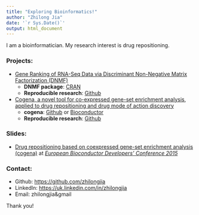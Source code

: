 ```yaml
---
title: "Exploring Bioinformatics!"
author: "Zhilong Jia"
date: '`r Sys.Date()`'
output: html_document
---
```


I am a bioinformatician. My research interest is drug repositioning.

### Projects:

*  [Gene Ranking of RNA-Seq Data via Discriminant Non-Negative Matrix Factorization (DNMF)](http://journals.plos.org/plosone/article?id=10.1371/journal.pone.0137782)
    + **DNMF package**: [CRAN](https://cran.r-project.org/web/packages/DNMF/index.html)
    + **Reproducible research**: [Github](https://github.com/zhilongjia/geneRanking)

* [Cogena, a novel tool for co-expressed gene-set enrichment analysis, applied to drug repositioning and drug mode of action discovery](http://bmcgenomics.biomedcentral.com/articles/10.1186/s12864-016-2737-8)
    + **cogena**: [Github](https://github.com/zhilongjia/cogena) or [Bioconductor](http://www.bioconductor.org/packages/devel/bioc/html/cogena.html)
    + **Reproducible research**: [Github](https://github.com/zhilongjia/psoriasis)

### Slides:

* [Drug repositioning based on coexpressed gene-set enrichment analysis (cogena)](https://github.com/zhilongjia/slides/blob/master/eurobioc2015_FlashlightII_cogena_ZhilongJia.pdf) at *[European Bioconductor Developers' Conference 2015](https://sites.google.com/site/eurobioc2015/)*

### Contact:
* Github: <https://github.com/zhilongjia> 
* LinkedIn: <https://uk.linkedin.com/in/zhilongjia>
* Email: zhilongjia&gmail

Thank you!


